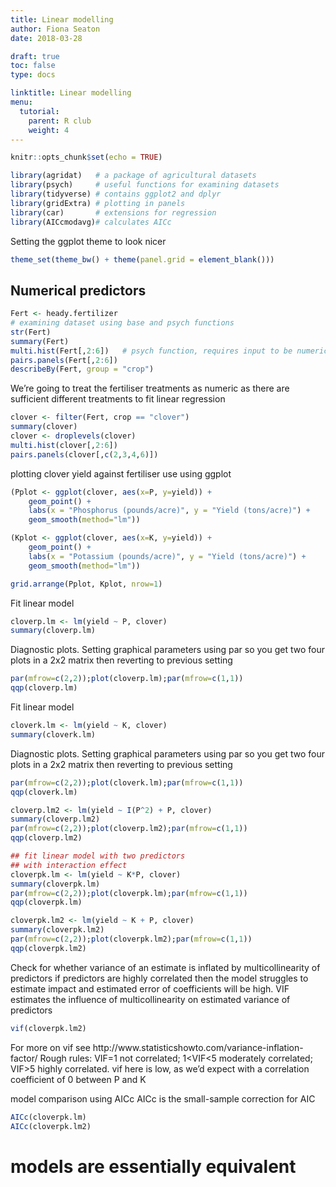 ```yaml
---
title: Linear modelling
author: Fiona Seaton
date: 2018-03-28

draft: true
toc: false
type: docs

linktitle: Linear modelling
menu:
  tutorial:
    parent: R club
    weight: 4
---
```


```r
knitr::opts_chunk$set(echo = TRUE)
```


```r
library(agridat)   # a package of agricultural datasets
library(psych)     # useful functions for examining datasets
library(tidyverse) # contains ggplot2 and dplyr
library(gridExtra) # plotting in panels
library(car)       # extensions for regression
library(AICcmodavg)# calculates AICc
```

Setting the ggplot theme to look nicer
```r
theme_set(theme_bw() + theme(panel.grid = element_blank()))
```

## Numerical predictors
```r
Fert <- heady.fertilizer
# examining dataset using base and psych functions
str(Fert)
summary(Fert)
multi.hist(Fert[,2:6])   # psych function, requires input to be numeric
pairs.panels(Fert[,2:6])
describeBy(Fert, group = "crop")
```

We're going to treat the fertiliser treatments as numeric as there are sufficient different treatments to fit linear regression

```r
clover <- filter(Fert, crop == "clover")
summary(clover)
clover <- droplevels(clover)
multi.hist(clover[,2:6])
pairs.panels(clover[,c(2,3,4,6)])
```

plotting clover yield against fertiliser use using ggplot

```r
(Pplot <- ggplot(clover, aes(x=P, y=yield)) +
    geom_point() +
    labs(x = "Phosphorus (pounds/acre)", y = "Yield (tons/acre)") +
    geom_smooth(method="lm"))

(Kplot <- ggplot(clover, aes(x=K, y=yield)) +
    geom_point() +
    labs(x = "Potassium (pounds/acre)", y = "Yield (tons/acre)") +
    geom_smooth(method="lm"))

grid.arrange(Pplot, Kplot, nrow=1)
```

Fit linear model
```r
cloverp.lm <- lm(yield ~ P, clover)
summary(cloverp.lm)
```

Diagnostic plots. 
Setting graphical parameters using par so you get two four plots in a 2x2 matrix then reverting to previous setting

```r
par(mfrow=c(2,2));plot(cloverp.lm);par(mfrow=c(1,1))
qqp(cloverp.lm)
```

Fit linear model
```r
cloverk.lm <- lm(yield ~ K, clover)
summary(cloverk.lm)
```

Diagnostic plots. 
Setting graphical parameters using par so you get two four plots in a 2x2 matrix then reverting to previous setting

```r
par(mfrow=c(2,2));plot(cloverk.lm);par(mfrow=c(1,1))
qqp(cloverk.lm)
```

```r
cloverp.lm2 <- lm(yield ~ I(P^2) + P, clover)
summary(cloverp.lm2)
par(mfrow=c(2,2));plot(cloverp.lm2);par(mfrow=c(1,1))
qqp(cloverp.lm2)
```

```r
## fit linear model with two predictors
## with interaction effect
cloverpk.lm <- lm(yield ~ K*P, clover)
summary(cloverpk.lm)
par(mfrow=c(2,2));plot(cloverpk.lm);par(mfrow=c(1,1))
qqp(cloverpk.lm)

cloverpk.lm2 <- lm(yield ~ K + P, clover)
summary(cloverpk.lm2)
par(mfrow=c(2,2));plot(cloverpk.lm2);par(mfrow=c(1,1))
qqp(cloverpk.lm2)
```

Check for whether variance of an estimate is inflated by multicollinearity of predictors if predictors are highly correlated then the model struggles to estimate impact and estimated error of coefficients will be high. VIF estimates the influence of multicollinearity on estimated variance of predictors

```r
vif(cloverpk.lm2)

```

For more on vif see http://www.statisticshowto.com/variance-inflation-factor/
Rough rules: VIF=1 not correlated; 1<VIF<5 moderately correlated; VIF>5 highly correlated. vif here is low, as we'd expect with a correlation coefficient of 0 between P and K

model comparison using AICc
 AICc is the small-sample correction for AIC

```r
AICc(cloverpk.lm)  
AICc(cloverpk.lm2) 

```


# models are essentially equivalent

